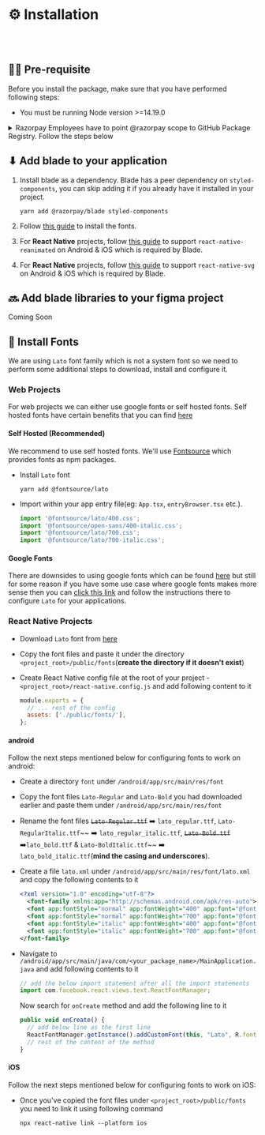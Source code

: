 
<Meta title="Guides/Installation" />

# ⚙️ Installation

<br />
<br />

## ✍🏻 Pre-requisite

Before you install the package, make sure that you have performed following steps:

- You must be running Node version >=14.19.0

<details>
<summary>Razorpay Employees have to point @razorpay scope to GitHub Package Registry. Follow the steps below</summary>

- Generate a Personal Access Token on GitHub by [visiting this link](https://github.com/settings/tokens/new?scopes=repo,workflow,write:packages,read:repo_hook,write:packages) (Enable SSO by clicking `Authorize` button next to Razorpay logo.)
- Run `code ~/.bashrc` or `code ~/.zshrc` in your editor and add this line

  ```
  export GITHUB_ACCESS_TOKEN="<YOUR_TOKEN>"
  ```

  > **Note**
  >
  > Replace `<YOUR_TOKEN>` with your actual GitHub Personal Access Token

- Run `source ~/.bashrc` or `source ~/.zshrc` based on the file you added your token.
- Run `code ~/.npmrc` and append the following
  ```bash
  # add following to your .npmrc
  @razorpay:registry=https://npm.pkg.github.com/
  //npm.pkg.github.com/:always-auth=true
  //npm.pkg.github.com/:_authToken=${GITHUB_ACCESS_TOKEN}
  ```

</details>

## ⬇ Add blade to your application

1. Install blade as a dependency. Blade has a peer dependency on `styled-components`, you can skip adding it if you already have it installed in your project.

   ```shell
   yarn add @razorpay/blade styled-components
   ```

2. Follow [this guide](#-install-fonts) to install the fonts.
3. For **React Native** projects, follow [this guide](https://docs.swmansion.com/react-native-reanimated/docs/fundamentals/installation) to support `react-native-reanimated` on Android & iOS which is required by Blade.
4. For **React Native** projects, follow [this guide](https://github.com/react-native-svg/react-native-svg#with-react-native-cli) to support `react-native-svg` on Android & iOS which is required by Blade.

## 🔜 Add blade libraries to your figma project

Coming Soon

## 🔡 Install Fonts

We are using `Lato` font family which is not a system font so we need to perform some additional steps to download, install and configure it.

### Web Projects

For web projects we can either use google fonts or self hosted fonts. Self hosted fonts have certain benefits that you can find [here](https://fontsource.org/docs/introduction)

#### Self Hosted (Recommended)

We recommend to use self hosted fonts. We'll use [Fontsource](https://fontsource.org/) which provides fonts as npm packages.

- Install `Lato` font

  ```shell
  yarn add @fontsource/lato
  ```

- Import within your app entry file(eg: `App.tsx`, `entryBrowser.tsx` etc.).
  ```js
  import '@fontsource/lato/400.css';
  import '@fontsource/open-sans/400-italic.css';
  import '@fontsource/lato/700.css';
  import '@fontsource/lato/700-italic.css';
  ```

#### Google Fonts

There are downsides to using google fonts which can be found [here](https://fontsource.org/docs/introduction) but still for some reason if you have some use case where google fonts makes more sense then you can [click this link](https://fonts.google.com/share?selection.family=Lato:ital,wght@0,400;0,700;1,400;1,700) and follow the instructions there to configure `Lato` for your applications.

### React Native Projects

- Download `Lato` font from [here](https://fonts.google.com/share?selection.family=Lato:ital,wght@0,400;0,700;1,400;1,700)
- Copy the font files and paste it under the directory `<project_root>/public/fonts`(**create the directory if it doesn't exist**)
- Create React Native config file at the root of your project - `<project_root>/react-native.config.js` and add following content to it

  ```js
  module.exports = {
    // ... rest of the config
    assets: ['./public/fonts/'],
  };
  ```

#### android

Follow the next steps mentioned below for configuring fonts to work on android:

- Create a directory `font` under `/android/app/src/main/res/font`
- Copy the font files `Lato-Regular` and `Lato-Bold` you had downloaded earlier and paste them under `/android/app/src/main/res/font`
- Rename the font files ~~`Lato-Regular.ttf`~~ ➡️ `lato_regular.ttf`, `Lato-RegularItalic.ttf`~~ ➡️ `lato_regular_italic.ttf`, ~~`Lato-Bold.ttf`~~ ➡️`lato_bold.ttf` & `Lato-BoldItalic.ttf`~~ ➡️ `lato_bold_italic.ttf`(**mind the casing and underscores**).
- Create a file `lato.xml` under `/android/app/src/main/res/font/lato.xml` and copy the following contents to it
  ```xml
  <?xml version="1.0" encoding="utf-8"?>
    <font-family xmlns:app="http://schemas.android.com/apk/res-auto">
    <font app:fontStyle="normal" app:fontWeight="400" app:font="@font/lato_regular"/>
    <font app:fontStyle="normal" app:fontWeight="700" app:font="@font/lato_bold" />
    <font app:fontStyle="italic" app:fontWeight="400" app:font="@font/lato_regular_italic" />
    <font app:fontStyle="italic" app:fontWeight="700" app:font="@font/lato_bold_italic" />
  </font-family>
  ```
- Navigate to `/android/app/src/main/java/com/<your_package_name>/MainApplication.java` and add following contents to it

  ```js
  // add the below import statement after all the import statements
  import com.facebook.react.views.text.ReactFontManager;
  ```

  Now search for `onCreate` method and add the following line to it

  ```js
  public void onCreate() {
    // add below line as the first line
    ReactFontManager.getInstance().addCustomFont(this, "Lato", R.font.lato);
    // rest of the content of the method
  }
  ```

#### iOS

Follow the next steps mentioned below for configuring fonts to work on iOS:

- Once you've copied the font files under `<project_root>/public/fonts` you need to link it using following command

  ```shell
  npx react-native link --platform ios
  ```
